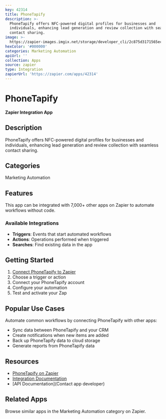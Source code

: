 ```yaml
---
key: 42314
title: PhoneTapify
description: >-
  PhoneTapify offers NFC-powered digital profiles for businesses and
  individuals, enhancing lead generation and review collection with seamless
  contact sharing.
image: >-
  https://zapier-images.imgix.net/storage/developer_cli/2c875d3171565ec1d19d7f3619e4100a.png?auto=format%2Ccompress&ixlib=python-3.0.0&q=50
hexColor: '#000000'
categories: Marketing Automation
apiUrl: ''
collection: Apps
source: zapier
type: Integration
zapierUrl: 'https://zapier.com/apps/42314'
---
```

# PhoneTapify

**Zapier Integration App**

## Description

PhoneTapify offers NFC-powered digital profiles for businesses and individuals, enhancing lead generation and review collection with seamless contact sharing.

## Categories

Marketing Automation

## Features

This app can be integrated with 7,000+ other apps on Zapier to automate workflows without code.

### Available Integrations

- **Triggers**: Events that start automated workflows
- **Actions**: Operations performed when triggered
- **Searches**: Find existing data in the app

## Getting Started

1. [Connect PhoneTapify to Zapier](https://zapier.com/apps/42314)
2. Choose a trigger or action
3. Connect your PhoneTapify account
4. Configure your automation
5. Test and activate your Zap

## Popular Use Cases

Automate common workflows by connecting PhoneTapify with other apps:

- Sync data between PhoneTapify and your CRM
- Create notifications when new items are added
- Back up PhoneTapify data to cloud storage
- Generate reports from PhoneTapify data

## Resources

- [PhoneTapify on Zapier](https://zapier.com/apps/42314)
- [Integration Documentation](https://zapier.com/apps/42314/integrations)
- [API Documentation](Contact app developer)

## Related Apps

Browse similar apps in the Marketing Automation category on Zapier.

